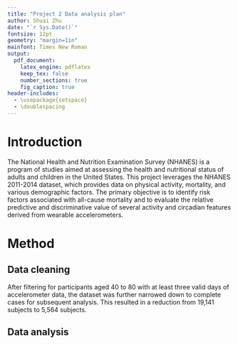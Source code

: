 ```yaml
---
title: "Project 2 Data analysis plan"
author: Shuai Zhu
date: "`r Sys.Date()`"
fontsize: 12pt
geometry: "margin=1in"
mainfont: Times New Roman
output:
  pdf_document:
    latex_engine: pdflatex
    keep_tex: false
    number_sections: true
    fig_caption: true
header-includes:
  - \usepackage{setspace}
  - \doublespacing
---
```



# Introduction
The National Health and Nutrition Examination Survey (NHANES) is a program of studies aimed at assessing the health and nutritional status of adults and children in the United States. This project leverages the NHANES 2011-2014 dataset, which provides data on physical activity, mortality, and various demographic factors. The primary objective is to identify risk factors associated with all-cause mortality and to evaluate the relative predictive and discriminative value of several activity and circadian features derived from wearable accelerometers.

# Method

## Data cleaning

After filtering for participants aged 40 to 80 with at least three valid days of accelerometer data, the dataset was further narrowed down to complete cases for subsequent analysis. This resulted in a reduction from 19,141 subjects to 5,564 subjects.

## Data analysis




